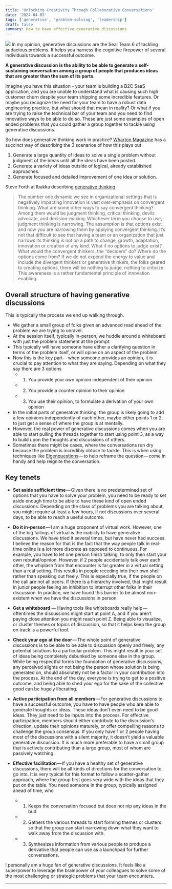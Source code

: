 ```yaml
---
title: 'Unlocking Creativity Through Collaborative Conversations'
date: '2024-04-03'
tags: ['generative', 'problem-solving', 'leadership']
draft: false
summary: How to have effective generative discussions
---
```


![](/static/images/generative.jpeg)
In my opinion, generative discussions are the Seal Team 6 of tackling audacious problems. It helps you harness the cognitive firepower of several individuals towards a successful outcome. 

**A generative discussion is the ability to be able to generate a self-sustaining conversation among a group of people that produces ideas that are greater than the sum of its parts.**

Imagine you have this situation - your team is building a B2C SaaS application, and you are unable to understand what is causing such high customer churn despite your team shipping some incredible features. Or maybe you recognize the need for your team to have a robust data engineering practice, but what should that mean in reality? Or what if you are trying to raise the technical bar of your team and you need to find innovative ways to be able to do so. These are just some examples of  open ended problems that you could gather a group together to tackle using generative discussions. 

So how does generative thinking work in practice? [Wharton Magazine](https://magazine.wharton.upenn.edu/digital/power-of-generative-thinking-to-improve-company-strategy/) has a succinct way of describing the 3 scenarios of how this plays out 

1. Generate a large quantity of ideas to solve a single problem without judgment of the ideas until all the ideas have been posted.
2. Generate a variety of ideas outside of logical, already established approaches.
3. Generate focused and detailed improvement of one idea or solution.

Steve Forth at Ibakka describing [generative thinking](https://www.ibbaka.com/ibbaka-talent-blog/generative-thinking-as-a-critical-skill-a-conversation-with-gk-vanpatter)

> The number one dynamic we see in organizational settings that is negatively impacting innovation is vast over-emphasis on convergent thinking. What are some other ways to say convergent thinking? Among them would be judgment thinking, critical thinking, devils advocate, and decision-making. Whichever term you choose to use, judgment thinking is narrowing. The assumption is that options exist and now you are narrowing them by applying convergent thinking. It’s not that difficult to see that having a team or an organization that just narrows its thinking is not on a path to change, growth, adaptation, innovation or creation of any kind. What if no options to judge exist? What would the convergent thinkers, the “deciders” do? Where do the options come from? If we do not expend the energy to value and include the divergent thinkers or generative thinkers, the folks geared to creating options, there will be nothing to judge, nothing to criticize. This awareness is a rather fundamental principle of innovation enabling.


## Overall structure of having generative discussions

This is typically the process we end up walking through.

- We gather a small group of folks given an advanced read ahead of the problem we are trying to unravel. 
- At the session itself, typically in-person, we huddle around a whiteboard with just the problem statement at the prompt. 
- This typically will have someone have either a clarifying question in terms of the problem itself, or will opine on an aspect of the problem. 
- Now this is the key part — when someone provides an opinion, it is crucial to pay attention to what they are saying. Depending on what they say there are 3 options
    - 1) You provide your own opinion independent of their opinion
    - 2) You provide a counter opinion to their opinion 
    - 3) You use their opinion, to formulate a derivation of your own opinion
- In the initial parts of generative thinking, the group is likely going to add a few opinions independently of each other, maybe either points 1 or 2, to just get a sense of where the group is at mentally. 
- However, the real power of generative discussions comes when you are able to start pulling the threads together to start using point 3, as a way to build upon the thoughts and discussions of others. 
- Sometimes there might be cases, where the conversations run dry because the problem is incredibly obtuse to tackle. This is when using techniques like [Eigenquestions](https://coda.io/@shishir/eigenquestions-the-art-of-framing-problems) — to help reframe the question — come in handy and help reignite the conversation. 

## Key tenets 

- **Set aside sufficient time** — Given there is no predetermined set of options that you have to solve your problem, you need to be ready to set aside enough time to be able to have these kind of open ended discussions. Depending on the class of problems you are talking about, you might require at least a few hours, if not discussions over several days, to be able to reach a useful outcome. 

- **Do it in-person** — I am a huge proponent of virtual work. However, one of the big failings of virtual is the inability to have generative discussions. We have tried it several times, but have never had success. I believe the reason for that is the fact that the way people talk in real-time online is a lot more discrete as opposed to continuous. For example, you have to let one person finish talking, to only then start your own rebuttal/opinion. However, if 2 people accidentally talk over each other, the whiplash from that encounter is far greater in a virtual setting than a real setting. This results in people receding into their own shell rather than speaking out freely. This is especially true, if the people on the call are not all peers. If there is a hierarchy involved, that might result in junior people feeling an inhibition to interrupt other folks in their discussion. In practice, we have found this barrier to be almost non-existent when we have the discussions in person. 

- **Get a whiteboard** — Having tools like whiteboards really help — oftentimes the discussions might start at point A, and if you aren’t paying close attention you might reach point Z. Being able to visualize, or cluster themes or topics of discussion, so that it helps keep the group on track is a powerful tool.

- **Check your ego at the door** — The whole point of generative discussions is to be able to be able to discussion openly and freely, any potential solutions to a particular problem. This might result in your set of ideas being completely debunked by someone else in the group. While being respectful forms the foundation of generative discussions, any perceived slights or not being the person whose solution is being generated on, should absolutely not be a factor in your contribution into the process. At the end of the day, everyone is trying to get to a positive outcome, and being able to shed your ego for the sake of the collective good can be hugely liberating. 

- **Active participation from all members** — For generative discussions to have a successful outcome, you have to have people who are able to generate thoughts or ideas. These ideas don’t even need to be good ideas. They just need to be inputs into the process. For effective participation, members should either contribute to the discussion's direction, update their opinions maturely, or offer compelling reasons to challenge the group consensus. If you only have 1 or 2 people having most of the discussions with a silent majority, it doesn’t yield a valuable generative discussion. It is much more preferable to have a small group that is actively contributing than a large group, most of whom are passively watching. 

- **Effective facilitation** — If you have a healthy set of generative discussions, there will be all kinds of directions for the conversation to go into. It is very typical for this format to follow a scatter-gather approach, where the group first goes very wide with the ideas that they put on the table. You need someone in the group, typically assigned ahead of time, who
    - 1) Keeps the conversation focused but does not nip any ideas in the bud 
    - 2) Gathers the various threads to start forming themes or clusters so that the group can start narrowing down what they want to walk away from the discussion with. 
    - 3) Synthesizes information from various people to produce a derivative that people can use as a launchpad for further conversations. 

I personally am a huge fan of generative discussions. It feels like a superpower to leverage the brainpower of your colleagues to solve some of the most challenging or strategic problems that your team encounters. 

---
